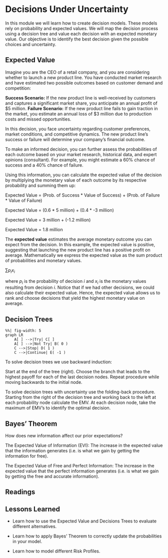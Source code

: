 # Decisions Under Uncertainty

In this module we will learn how to create decision models. These models rely on probability and expected values. We will map the decision process using a decision tree and value each decision with an expected monetary value. Our objective is to identify the best decision given the possible choices and uncertainty.

## Expected Value

Imagine you are the CEO of a retail company, and you are considering whether to launch a new product line. You have conducted market research and have estimated two possible outcomes based on customer demand and competition:

**Success Scenario:** If the new product line is well-received by customers and captures a significant market share, you anticipate an annual profit of $5 million.
**Failure Scenario:** If the new product line fails to gain traction in the market, you estimate an annual loss of $3 million due to production costs and missed opportunities.

In this decision, you face uncertainty regarding customer preferences, market conditions, and competitive dynamics. The new product line's success or failure will determine your company's financial outcome.

To make an informed decision, you can further assess the probabilities of each outcome based on your market research, historical data, and expert opinions (consultant). For example, you might estimate a 60% chance of success and a 40% chance of failure.

Using this information, you can calculate the expected value of the decision by multiplying the monetary value of each outcome by its respective probability and summing them up:

Expected Value = (Prob. of Success * Value of Success) + (Prob. of Failure * Value of Failure) 

Expected Value = (0.6 * 5 million) + (0.4 * -3 million) 

Expected Value = 3 million + (-1.2 million) 

Expected Value = 1.8 million 


The **expected value** estimates the average monetary outcome you can expect from the decision. In this example, the expected value is positive, suggesting that launching the new product line has a positive profit on average. Mathematically we express the expected value as the sum product of probabilities and monetary values. 

$\sum p_{i}x_{i}$

where $p_{i}$ is the probability of decision $i$ and $x_{i}$ is the monetary values resulting from decision $i$. Notice that if we had other decisions, we could also calculate their expected value. Hence, the expected value allows us to rank and choose decisions that yield the highest monetary value on average.

## Decision Trees

```mermaid
%%| fig-width: 5
graph LR
    A[ ] -->|Try| C[ ]
    A[ ] -->|Not Try| B( 0 )
    C -->|Stop| D( 1 )
    C -->|Continue| E( -1 )
```



To solve decision trees we use backward induction:

Start at the end of the tree (right). Choose the branch that leads to the highest payoff for each of the last decision nodes. Repeat procedure while moving backwards to the initial node.

To solve decision trees with uncertainty use the folding-back procedure. Starting from the right of the decision tree and working back to the left at each probability node calculate the EMV. At each decision node, take the maximum of EMV's to identify the optimal decision.

## Bayes' Theorem

How does new information affect our prior expectations?

The Expected Value of Information (EVI): The increase in the expected value that the information generates (i.e. is what we gain by getting the information for free).

The Expected Value of Free and Perfect Information: The increase in the expected value that the perfect information generates (i.e. is what we gain by getting the free and accurate information).

## Readings

## Lessons Learned

-   Learn how to use the Expected Value and Decisions Trees to evaluate different alternatives.

-   Learn how to apply Bayes' Theorem to correctly update the probabilities in your model.

-   Learn how to model different Risk Profiles.
